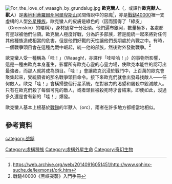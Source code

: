 {{About|《戰鎚40000》遊戲裡的虛構種族||半獸人 (消歧義)}}
{{refimprove|time=2015-09-09T01:51:38+00:00}}
[[File:For_the_love_of_waaagh_by_grundalug.jpg|thumb]]
'''歐克蠻人'''（{{lang-en|Ork}}，或譯作'''歐克獸人'''、'''獸人'''）是[[奧地利|奧地利]][[蒂羅爾州|蒂羅爾州]][[阿爾卑斯山|阿爾卑斯山]]民間傳說中的惡魔<ref>https://web.archive.org/web/20140916051451/http://www.sphinx-suche.de/lexmonst/ork.htm</ref>，亦是[[戰鎚40000|戰鎚40000]]裡一支虛構的人型[[外星人|外星種族]]。歐克蠻人的皮膚是綠色的（因而獲得了「綠皮」（Greenskin）的暱稱），身材通常十分壯碩。他們遍布銀河，數量極多，各處都有星球被他們佔領。歐克蠻人極度好戰，分為許多部族，若是能統一起來將對任何其他種族造成相當的危害，但是他們好戰的天性讓他們長期處於內戰之中。有時，一個戰爭頭目會在這種[[內戰|內戰]]中崛起，統一他的部族，然後對外發動戰爭。<ref>戰鎚40000《黑峽突襲》入門手冊</ref>

歐克蠻人受一種稱為「哇！」（Waaagh!，亦譯作「哇哈哈！」）的事物所影響，這是一種由歐克本身產生，影響所有歐克心靈的心靈力場，使歐克本能性的認可出最強者，而那人就將成為頭目。「哇！」會讓歐克沉浸於戰鬥中，上百萬的歐克會聚集起來，受統領者的那名戰爭頭目命令。接下來歐克們就會出發尋找敵人——任何敵人。歐克「哇！」會橫掃整個行星系統，在對暴力的渴望和屠殺中毀滅敵人。只有在歐克們殺了每個可見的敵人，或者頭目被殺死時才會結束。即使如此，沒過多久還是會有新的「哇！」爆發。

歐克蠻人基本上根基於[[戰鎚|戰鎚]]的半獸人（orc），兩者在許多地方都相當地相似。

==參考資料==
{{reflist}}

{{科幻小作品}}
{{戰鎚40000}}
{{DEFAULTSORT:Ork}}
[[category:战鎚|category:战鎚]]
[[Category:虛構種族|Category:虛構種族]]
[[Category:虛構外星生命|Category:虛構外星生命]]
[[Category:奇幻生物|Category:奇幻生物]]